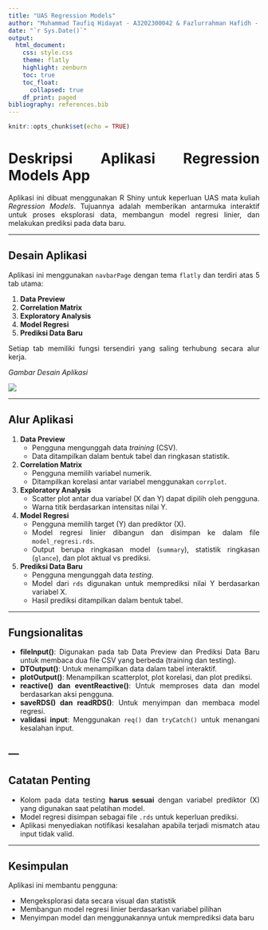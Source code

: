 ```yaml
---
title: "UAS Regression Models"
author: "Muhammad Taufiq Hidayat - A3202300042 & Fazlurrahman Hafidh - A3202300040"
date: "`r Sys.Date()`"
output:
  html_document:
    css: style.css
    theme: flatly
    highlight: zenburn
    toc: true
    toc_float:
      collapsed: true
    df_print: paged
bibliography: references.bib
---
```


```{=html}
<style>
body {
  text-align: justify;
}
</style>
```

```r
knitr::opts_chunk$set(echo = TRUE)
```

# Deskripsi Aplikasi Regression Models App

Aplikasi ini dibuat menggunakan R Shiny untuk keperluan UAS mata kuliah *Regression Models*. Tujuannya adalah memberikan antarmuka interaktif untuk proses eksplorasi data, membangun model regresi linier, dan melakukan prediksi pada data baru.

---

## Desain Aplikasi

Aplikasi ini menggunakan `navbarPage` dengan tema `flatly` dan terdiri atas 5 tab utama:

1. **Data Preview**
2. **Correlation Matrix**
3. **Exploratory Analysis**
4. **Model Regresi**
5. **Prediksi Data Baru**

Setiap tab memiliki fungsi tersendiri yang saling terhubung secara alur kerja.

*Gambar Desain Aplikasi*

![ ](apatuh.png)

---

## Alur Aplikasi

1. **Data Preview**
   - Pengguna mengunggah data *training* (CSV).
   - Data ditampilkan dalam bentuk tabel dan ringkasan statistik.

2. **Correlation Matrix**
   - Pengguna memilih variabel numerik.
   - Ditampilkan korelasi antar variabel menggunakan `corrplot`.

3. **Exploratory Analysis**
   - Scatter plot antar dua variabel (X dan Y) dapat dipilih oleh pengguna.
   - Warna titik berdasarkan intensitas nilai Y.

4. **Model Regresi**
   - Pengguna memilih target (Y) dan prediktor (X).
   - Model regresi linier dibangun dan disimpan ke dalam file `model_regresi.rds`.
   - Output berupa ringkasan model (`summary`), statistik ringkasan (`glance`), dan plot aktual vs prediksi.

5. **Prediksi Data Baru**
   - Pengguna mengunggah data *testing*.
   - Model dari `rds` digunakan untuk memprediksi nilai Y berdasarkan variabel X.
   - Hasil prediksi ditampilkan dalam bentuk tabel.

---

## Fungsionalitas

- **fileInput()**: Digunakan pada tab Data Preview dan Prediksi Data Baru untuk membaca dua file CSV yang berbeda (training dan testing).
- **DTOutput()**: Untuk menampilkan data dalam tabel interaktif.
- **plotOutput()**: Menampilkan scatterplot, plot korelasi, dan plot prediksi.
- **reactive() dan eventReactive()**: Untuk memproses data dan model berdasarkan aksi pengguna.
- **saveRDS() dan readRDS()**: Untuk menyimpan dan membaca model regresi.
- **validasi input**: Menggunakan `req()` dan `tryCatch()` untuk menangani kesalahan input.

---
---

## Catatan Penting

- Kolom pada data testing **harus sesuai** dengan variabel prediktor (X) yang digunakan saat pelatihan model.
- Model regresi disimpan sebagai file `.rds` untuk keperluan prediksi.
- Aplikasi menyediakan notifikasi kesalahan apabila terjadi mismatch atau input tidak valid.

---

## Kesimpulan

Aplikasi ini membantu pengguna:

- Mengeksplorasi data secara visual dan statistik
- Membangun model regresi linier berdasarkan variabel pilihan
- Menyimpan model dan menggunakannya untuk memprediksi data baru

